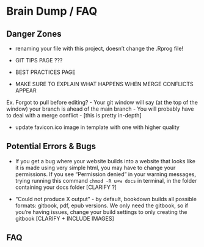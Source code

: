 # Brain Dump / FAQ


## Danger Zones

- renaming your file with this project, doesn't change the .Rprog file!


- GIT TIPS PAGE ???
- BEST PRACTICES PAGE

- MAKE SURE TO EXPLAIN WHAT HAPPENS WHEN MERGE CONFLICTS APPEAR

Ex. Forgot to pull before editing?
- Your git window will say (at the top of the window) your branch is ahead of the main branch
- You will probably have to deal with a merge conflict
- [this is pretty in-depth]

- update favicon.ico image in template with one with higher quality


## Potential Errors & Bugs

- If you get a bug where your website builds into a website that looks like it is made using very simple html, you may have to change your permissions. If you see "Permission denied" in your warning messages, trying running this command ```chmod -R u+w docs``` in terminal, in the folder containing your docs folder [CLARIFY ?]

- "Could not produce X output" - by default, bookdown builds all possible formats: gitbook, pdf, epub versions. We only need the gitbook, so if you're having issues, change your build settings to only creating the gitbook [CLARIFY + INCLUDE IMAGES]

## FAQ
